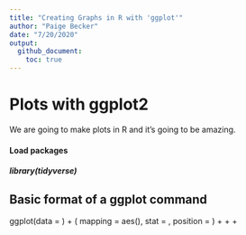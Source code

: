 ```yaml
---
title: "Creating Graphs in R with 'ggplot'"
author: "Paige Becker"
date: "7/20/2020"
output: 
  github_document:
    toc: true
---
```


# Plots with ggplot2
We are going to make plots in R and it's going to be amazing.

#### Load packages
##### library(tidyverse)

## Basic format of a ggplot command
ggplot(data = <DATA>) + 
  <GEOM_FUNCTION>(
     mapping = aes(<MAPPINGS>),
     stat = <STAT>, 
     position = <POSITION>
  ) +
  <COORDINATE_FUNCTION> +
  <FACET_FUNCTION> +
  <THEME_FUNCTION>

  